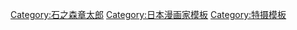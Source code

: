 [[Category:石之森章太郎|Category:石之森章太郎]]
[[Category:日本漫画家模板|Category:日本漫画家模板]]
[[Category:特摄模板|Category:特摄模板]]